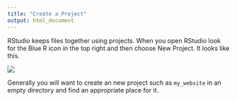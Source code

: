 ```yaml
---
title: "Create a Project"
output: html_document
---
```

RStudio keeps files together using projects. When you open RStudio look for the Blue R icon in the top right and then choose New Project. It looks like this. 


![](images/create_project.png)


Generally you will want to create an new project such as `my_website` in an empty directory and find an appropriate place for it. 
